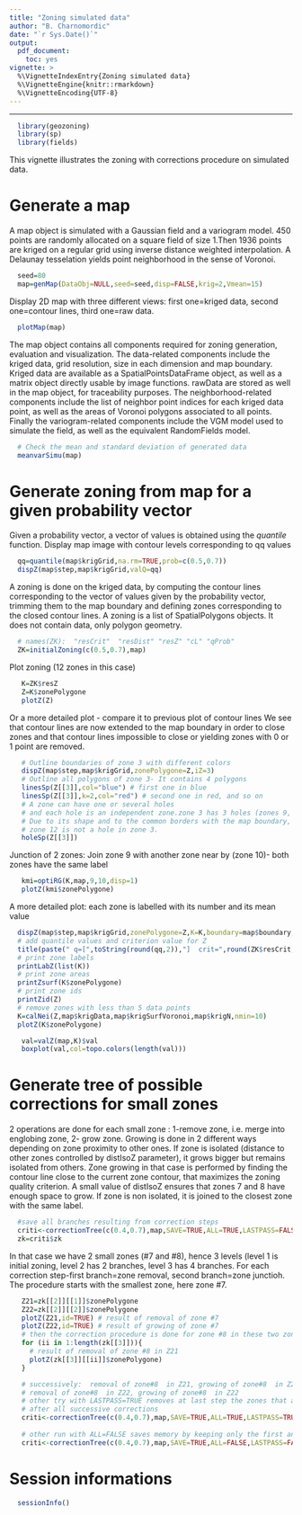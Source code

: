 ```yaml
---
title: "Zoning simulated data"
author: "B. Charnomordic"
date: "`r Sys.Date()`"
output:
  pdf_document:
    toc: yes
vignette: >
  %\VignetteIndexEntry{Zoning simulated data}
  %\VignetteEngine{knitr::rmarkdown}
  %\VignetteEncoding{UTF-8}
---
```


<!---
Program  : zoningSimu.Rmd
Objective: 
Author   : B. Charnomordic & updated by I.Sanchez (INRA MISTEA)
Creation : 21/09/2017
Update   : 09/11/2017
-->

-----

```r
  library(geozoning)
  library(sp)
  library(fields)
```

This vignette illustrates the zoning with corrections procedure on simulated data.

# Generate a map 
A map object is simulated with a Gaussian field and a variogram model. 450 points are randomly allocated on a square field of size 1.Then 1936 points are kriged on a regular grid using inverse distance weighted interpolation. A Delaunay tesselation yields point neighborhood in the sense of Voronoi.

```r
  seed=80
  map=genMap(DataObj=NULL,seed=seed,disp=FALSE,krig=2,Vmean=15)
```  

Display 2D map with three different views: first one=kriged data, second one=contour lines, third one=raw data.

```r
  plotMap(map)
```  

The map object contains all components required for zoning generation, evaluation and visualization. The data-related components include the kriged data, grid resolution, size in each dimension and map boundary. Kriged data are available as a SpatialPointsDataFrame object, as well as a matrix object directly usable by image functions. rawData are stored as well in the map object, for traceability purposes. The neighborhood-related components include the list of neighbor point indices for each kriged data point, as well as the areas of Voronoi polygons associated to all points. Finally the variogram-related components include the VGM model used to simulate the field, as well as the equivalent RandomFields model.

```r
  # Check the mean and standard deviation of generated data
  meanvarSimu(map)
```

# Generate zoning from map for a given probability vector 

Given a probability vector, a vector of values is obtained using the *quantile* function. Display map image with contour levels corresponding to qq values
```r
  qq=quantile(map$krigGrid,na.rm=TRUE,prob=c(0.5,0.7))
  dispZ(map$step,map$krigGrid,valQ=qq)
```

A zoning is done on the kriged data, by computing the contour lines corresponding to the vector of values given by the probability vector, trimming them to the map boundary and defining zones corresponding to the closed contour lines.
A zoning is a list of SpatialPolygons objects. It does not contain data, only polygon geometry.

```r
  # names(ZK):  "resCrit"  "resDist" "resZ" "cL" "qProb"
  ZK=initialZoning(c(0.5,0.7),map) 
```   

Plot zoning (12 zones in this case)
```r
   K=ZK$resZ
   Z=K$zonePolygone
   plotZ(Z)
``` 

Or a more detailed plot - compare it to previous plot of contour lines
We see that contour lines are now extended to the map boundary in order to close zones and that contour lines impossible to close or yielding zones with 0 or 1 point are removed.

```r
   # Outline boundaries of zone 3 with different colors
   dispZ(map$step,map$krigGrid,zonePolygone=Z,iZ=3)
   # Outline all polygons of zone 3- It contains 4 polygons
   linesSp(Z[[3]],col="blue") # first one in blue
   linesSp(Z[[3]],k=2,col="red") # second one in red, and so on
   # A zone can have one or several holes
   # and each hole is an independent zone.zone 3 has 3 holes (zones 9, 10, 11). 
   # Due to its shape and to the common borders with the map boundary, 
   # zone 12 is not a hole in zone 3.
   holeSp(Z[[3]])
```

Junction of 2 zones: Join zone 9 with another zone near by (zone 10)- both zones have the same label
```r
   kmi=optiRG(K,map,9,10,disp=1)
   plotZ(kmi$zonePolygone)
```

A more detailed plot: each zone is labelled with its number and its mean value

```r
  dispZ(map$step,map$krigGrid,zonePolygone=Z,K=K,boundary=map$boundary,nbLvl=0,id=FALSE,mu=2) 
  # add quantile values and criterion value for Z
  title(paste(" q=[",toString(round(qq,2)),"]  crit=",round(ZK$resCrit,2),sep="")) 
  # print zone labels
  printLabZ(list(K))
  # print zone areas
  printZsurf(K$zonePolygone)
  # print zone ids
  printZid(Z)
  # remove zones with less than 5 data points
  K=calNei(Z,map$krigData,map$krigSurfVoronoi,map$krigN,nmin=10)
  plotZ(K$zonePolygone)
```


```r
   val=valZ(map,K)$val
   boxplot(val,col=topo.colors(length(val)))
```

# Generate tree of possible corrections for small zones
2 operations are done for each small zone : 1-remove zone, i.e. merge into englobing zone, 2- grow zone.
Growing is done in 2 different ways depending on zone proximity to other ones.
If zone is isolated (distance to other zones controlled by distIsoZ parameter), it grows bigger but remains isolated from others. Zone growing in that case is performed by finding the contour line close to the current zone contour, that maximizes the zoning quality criterion. A small value of distIsoZ ensures that zones 7 and 8 have enough space to grow.
If zone is non isolated, it is joined to the closest zone with the same label.

```r
  #save all branches resulting from correction steps
  criti<-correctionTree(c(0.4,0.7),map,SAVE=TRUE,ALL=TRUE,LASTPASS=FALSE,distIsoZ=0.001)
  zk=criti$zk
```

In that case we have 2 small zones (#7 and #8), hence 3 levels (level 1 is initial zoning, level 2 has 2 branches, level 3 has 4 branches.
For each correction step-first branch=zone removal, second   branch=zone junctioh.
The procedure starts with the smallest zone, here zone #7.

```r
   Z21=zk[[2]][[1]]$zonePolygone
   Z22=zk[[2]][[2]]$zonePolygone
   plotZ(Z21,id=TRUE) # result of removal of zone #7
   plotZ(Z22,id=TRUE) # result of growing of zone #7
   # then the correction procedure is done for zone #8 in these two zonings
   for (ii in 1:length(zk[[3]])){
     # result of removal of zone #8 in Z21
     plotZ(zk[[3]][[ii]]$zonePolygone) 
   }
```

```r
   # successively:  removal of zone#8  in Z21, growing of zone#8  in Z21
   # removal of zone#8  in Z22, growing of zone#8  in Z22
   # other try with LASTPASS=TRUE removes at last step the zones that are still too small 
   # after all successive corrections
   criti<-correctionTree(c(0.4,0.7),map,SAVE=TRUE,ALL=TRUE,LASTPASS=TRUE,distIsoZ=0.001)
   
   # other run with ALL=FALSE saves memory by keeping only the first and the last levels
   criti<-correctionTree(c(0.4,0.7),map,SAVE=TRUE,ALL=FALSE,LASTPASS=FALSE,distIsoZ=0.001)
```

# Session informations
```r
  sessionInfo()
```

